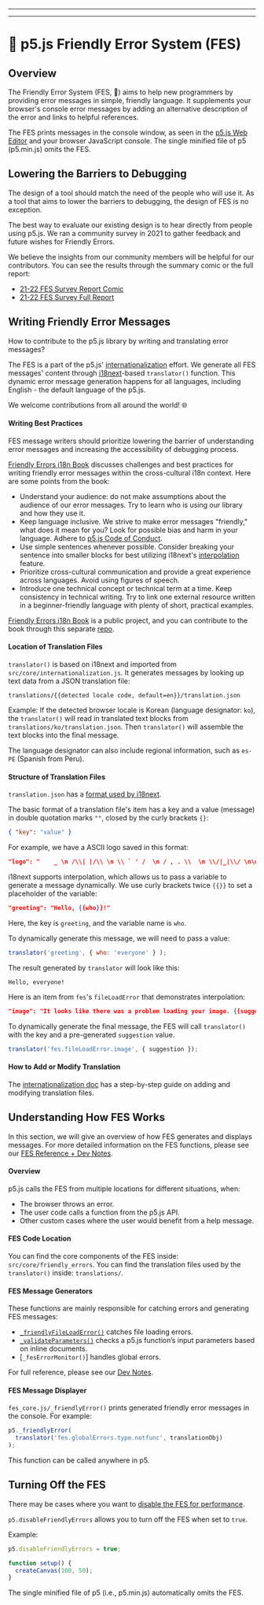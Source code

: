 
  ---
  
  ---
  # 🌸 p5.js Friendly Error System (FES)

## Overview

The Friendly Error System (FES, 🌸) aims to help new programmers by providing error messages in simple, friendly language. It supplements your browser's console error messages by adding an alternative description of the error and links to helpful references.

The FES prints messages in the console window, as seen in the [p5.js Web Editor] and your browser JavaScript console. The single minified file of p5 (p5.min.js) omits the FES.

[p5.js Web Editor]: https://editor.p5js.org/

## Lowering the Barriers to Debugging
The design of a tool should match the need of the people who will use it. As a tool that aims to lower the barriers to debugging, the design of FES is no exception.

The best way to evaluate our existing design is to hear directly from people using p5.js. We ran a community survey in 2021 to gather feedback and future wishes for Friendly Errors.

We believe the insights from our community members will be helpful for our contributors. You can see the results through the summary comic or the full report:
* [21-22 FES Survey Report Comic]
* [21-22 FES Survey Full Report]


[21-22 FES Survey Report Comic]: https://almchung.github.io/p5jsFESsurvey/
[21-22 FES Survey Full Report]: https://observablehq.com/@almchung/p5-fes-21-survey

## Writing Friendly Error Messages

How to contribute to the p5.js library by writing and translating error messages?

The FES is a part of the p5.js' [internationalization] effort. We generate all FES messages' content through [i18next]-based `translator()` function. This dynamic error message generation happens for all languages, including English - the default language of the p5.js.

We welcome contributions from all around the world! 🌐

[internationalization]: https://github.com/processing/p5.js/blob/main/contributor_docs/internationalization.md
[i18next]: https://www.i18next.com/


#### Writing Best Practices

FES message writers should prioritize lowering the barrier of understanding error messages and increasing the accessibility of debugging process.

[Friendly Errors i18n Book] discusses challenges and best practices for writing friendly error messages within the cross-cultural i18n context. Here are some points from the book:

* Understand your audience: do not make assumptions about the audience of our error messages. Try to learn who is using our library and how they use it.
* Keep language inclusive. We strive to make error messages "friendly," what does it mean for you? Look for possible bias and harm in your language. Adhere to [p5.js Code of Conduct].
* Use simple sentences whenever possible. Consider breaking your sentence into smaller blocks for best utilizing i18next's [interpolation] feature.
* Prioritize cross-cultural communication and provide a great experience across languages. Avoid using figures of speech.
* Introduce one technical concept or technical term at a time. Keep consistency in technical writing. Try to link one external resource written in a beginner-friendly language with plenty of short, practical examples.

[Friendly Errors i18n Book]: https://almchung.github.io/p5-fes-i18n-book/
[interpolation]: https://www.i18next.com/translation-function/interpolation
[p5.js Code of Conduct]: https://github.com/processing/p5.js/blob/main/CODE_OF_CONDUCT.md#p5js-code-of-conduct
[expert blind spots]: https://tilt.colostate.edu/TipsAndGuides/Tip/181

[Friendly Errors i18n Book] is a public project, and you can contribute to the book through this separate [repo].

[repo]: https://github.com/almchung/p5-fes-i18n-book
#### Location of Translation Files

`translator()` is based on i18next and imported from `src/core/internationalization.js`. It generates messages by looking up text data from a JSON translation file:
```
translations/{{detected locale code, default=en}}/translation.json
```

Example:
If the detected browser locale is Korean (language designator: `ko`), the `translator()` will read in translated text blocks from `translations/ko/translation.json`. Then `translator()` will assemble the text blocks into the final message.

The language designator can also include regional information, such as `es-PE` (Spanish from Peru).

#### Structure of Translation Files
`translation.json` has a [format used by i18next](https://www.i18next.com/misc/json-format).

The basic format of a translation file's item has a key and a value (message) in double quotation marks `""`, closed by the curly brackets `{}`:
```json
{ "key": "value" }
```
For example, we have a ASCII logo saved in this format:
```json
"logo": "    _ \n /\\| |/\\ \n \\ ` ' /  \n / , . \\  \n \\/|_|\\/ \n\n"
```
i18next supports interpolation, which allows us to pass a variable to generate a message dynamically. We use curly brackets twice `{{}}` to set a placeholder of the variable:
```json
"greeting": "Hello, {{who}}!"
```
Here, the key is `greeting`, and the variable name is `who`.

To dynamically generate this message, we will need to pass a value:
```JavaScript
translator('greeting', { who: 'everyone' } );
```
The result generated by `translator` will look like this:
```
Hello, everyone!
```

Here is an item from `fes`'s `fileLoadError` that demonstrates interpolation:
```json
"image": "It looks like there was a problem loading your image. {{suggestion}}"
```
To dynamically generate the final message, the FES will call `translator()` with the key and a pre-generated `suggestion` value.
```JavaScript
translator('fes.fileLoadError.image', { suggestion });
```

#### How to Add or Modify Translation

The [internationalization doc] has a step-by-step guide on adding and modifying translation files.

[internationalization doc]: https://github.com/processing/p5.js/blob/main/contributor_docs/internationalization.md


## Understanding How FES Works
In this section, we will give an overview of how FES generates and displays messages. For more detailed information on the FES functions, please see our [FES Reference + Dev Notes].

[FES Reference + Dev Notes]: https://github.com/processing/p5.js/tree/main/src/core/friendly_errors#fes-reference-and-notes-from-developers


#### Overview
p5.js calls the FES from multiple locations for different situations, when:
* The browser throws an error.
* The user code calls a function from the p5.js API.
* Other custom cases where the user would benefit from a help message.

#### FES Code Location
You can find the core components of the FES inside:
`src/core/friendly_errors`.
You can find the translation files used by the `translator()` inside:
`translations/`.

#### FES Message Generators
These functions are mainly responsible for catching errors and generating FES messages:
* [`_friendlyFileLoadError()`] catches file loading errors.
* [`_validateParameters()`] checks a p5.js function’s input parameters based on inline documents.
* [`_fesErrorMonitor()`] handles global errors.

For full reference, please see our [Dev Notes].

[`_friendlyFileLoadError()`]: https://github.com/processing/p5.js/blob/main/contributor_docs/fes_reference_dev_notes.md#_friendlyfileloaderror
[`_validateParameters()`]: https://github.com/processing/p5.js/blob/main/contributor_docs/fes_reference_dev_notes.md#validateparameters
[`_fesErrorMontitor()`]: https://github.com/processing/p5.js/blob/main/contributor_docs/fes_reference_dev_notes.md#feserrormonitor
[Dev Notes]: https://github.com/processing/p5.js/blob/main/contributor_docs/fes_reference_dev_notes.md


#### FES Message Displayer
`fes_core.js/_friendlyError()` prints generated friendly error messages in the console. For example:

```JavaScript
p5._friendlyError(
  translator('fes.globalErrors.type.notfunc', translationObj)
);
```
This function can be called anywhere in p5.

## Turning Off the FES
There may be cases where you want to [disable the FES for performance].

`p5.disableFriendlyErrors` allows you to turn off the FES when set to `true`.

Example:
```JavaScript
p5.disableFriendlyErrors = true;

function setup() {
  createCanvas(100, 50);
}
```

The single minified file of p5 (i.e., p5.min.js) automatically omits the FES.

[disable the FES for performance]: https://github.com/processing/p5.js/wiki/Optimizing-p5.js-Code-for-Performance#disable-the-friendly-error-system-fes

  
